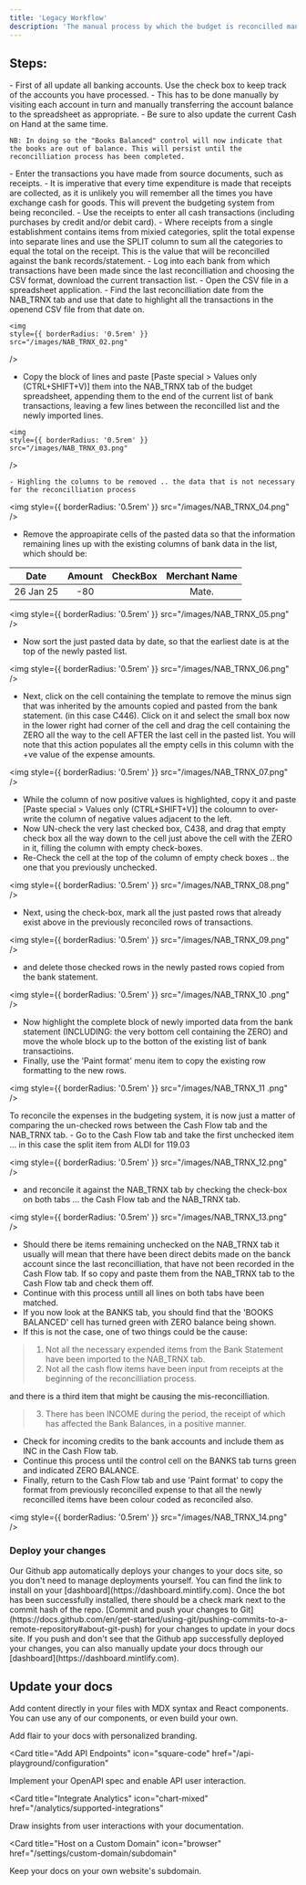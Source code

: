 ```yaml
---
title: 'Legacy Workflow'
description: 'The manual process by which the budget is reconcilled manually.'
---
```


## Steps:

<AccordionGroup>
  <Accordion icon="building-columns" title="Update bank balances">
    - First of all update all banking accounts. Use the check box to keep track of the accounts you have processed.
    - This has to be done manually by visiting each account in turn and manually transferring the account balance to the spreadsheet as appropriate.
    - Be sure to also update the current Cash on Hand at the same time.

    NB: In doing so the "Books Balanced" control will now indicate that the books are out of balance. This will persist until the reconcilliation process has been completed.
  </Accordion>
  <Accordion icon="wallet" title="Update the Cash Flow tab">
   - Enter the transactions you have made from source documents, such as receipts.
   - It is imperative that every time expenditure is made that receipts are collected, as it is unlikely you will remember all the times you have exchange cash for goods. This will prevent the budgeting system from being reconciled.
   - Use the receipts to enter all cash transactions (including purchases by credit and/or debit card).
   - Where receipts from a single establishment contains items from mixied categories, split the total expense into separate lines and use the SPLIT column to sum all the categories to equal the total on the receipt.
   This is the value that will be reconcilled against the bank records/statement.
   </Accordion>
  <Accordion icon="folder" title="Import Bank transactions">
   - Log into each bank from which transactions have been made since the last reconcilliation and choosing the CSV format, download the current transaction list.
   - Open the CSV file in a spreadsheet application.
   - Find the last reconcilliation date from the NAB_TRNX tab and use that date to highlight all the transactions in the openend CSV file from that date on.

    <img
    style={{ borderRadius: '0.5rem' }}
    src="/images/NAB_TRNX_02.png"
/>

   - Copy the block of lines and paste [Paste special > Values only (CTRL+SHIFT+V)] them into the NAB_TRNX tab of the budget spreadsheet, appending them to the end of the current list of bank transactions,
   leaving a few lines between the reconcilled list and the newly imported lines.


    <img
    style={{ borderRadius: '0.5rem' }}
    src="/images/NAB_TRNX_03.png"
/>

    - Highling the columns to be removed .. the data that is not necessary for the reconcilliation process

   <img
  style={{ borderRadius: '0.5rem' }}
  src="/images/NAB_TRNX_04.png"
/>
   - Remove the approapirate cells of the pasted data so that the information remaining lines up with the existing columns of bank data in the list, which should be:

   |    Date   | Amount | CheckBox |     Merchant Name    |
   | :-------: | :-----:| -------- | :------------------: |
   | 26 Jan 25 |   -80  |          |         Mate.        |

   <img
  style={{ borderRadius: '0.5rem' }}
  src="/images/NAB_TRNX_05.png"
/>

  - Now sort the just pasted data by date, so that the earliest date is at the top of the newly pasted list.

   <img
  style={{ borderRadius: '0.5rem' }}
  src="/images/NAB_TRNX_06.png"
/>

  - Next, click on the cell containing the template to remove the minus sign that was inherited by the amounts copied and pasted from the bank statement. (in this case C446).
  Click on it and select the small box now in the lower right had corner of the cell and drag the cell containing the ZERO all the way to the cell AFTER the last cell in the pasted list.
  You will note that this action populates all the empty cells in this column with the +ve value of the expense amounts.

   <img
  style={{ borderRadius: '0.5rem' }}
  src="/images/NAB_TRNX_07.png"
/>
  - While the column of now positive values is highlighted, copy it and paste [Paste special > Values only (CTRL+SHIFT+V)] the coloumn to over-write the column of negative values adjacent to the left.
  - Now UN-check the very last checked box, C438, and drag that empty check box all the way down to the cell just above the cell with the ZERO in it, filling the column with empty check-boxes.
  - Re-Check the cell at the top of the column of empty check boxes .. the one that you previously unchecked.

   <img
  style={{ borderRadius: '0.5rem' }}
  src="/images/NAB_TRNX_08.png"
/>

  - Next, using the check-box, mark all the just pasted rows that already exist above in the previously reconciled rows of transactions.

   <img
  style={{ borderRadius: '0.5rem' }}
  src="/images/NAB_TRNX_09.png"
/>

  - and delete those checked rows in the newly pasted rows copied from the bank statement.

   <img
  style={{ borderRadius: '0.5rem' }}
  src="/images/NAB_TRNX_10
  .png"
/>

  - Now highlight the complete block of newly imported data from the bank statement (INCLUDING: the very bottom cell containing the ZERO) and move the whole block up to the botton of the existing list of bank transactioins.
  - Finally, use the 'Paint format' menu item to copy the existing row formatting to the new rows.

   <img
  style={{ borderRadius: '0.5rem' }}
  src="/images/NAB_TRNX_11
  .png"
/>

   </Accordion>
   <Accordion icon="laptop-code" title="Reconcile the Cash Flow with the Bank Statement">
   To reconcile the expenses in the budgeting system, it is now just a matter of comparing the un-checked rows between the Cash Flow tab and the NAB_TRNX tab.
   - Go to the Cash Flow tab and take the first unchecked item ... in this case the split item from ALDI for 119.03

   <img
  style={{ borderRadius: '0.5rem' }}
  src="/images/NAB_TRNX_12.png"
/>

  - and reconcile it against the NAB_TRNX tab by checking the check-box on both tabs ... the Cash Flow tab and the NAB_TRNX tab.

   <img
  style={{ borderRadius: '0.5rem' }}
  src="/images/NAB_TRNX_13.png"
/>

  - Should there be items remaining unchecked on the NAB_TRNX tab it usually will mean that there have been direct debits made on the banck account since the last reconcilliation, that have not been recorded in the Cash Flow tab. If so copy and paste them from the NAB_TRNX tab to the Cash Flow tab and check them off.
  - Continue with this process untill all lines on both tabs have been matched.
  - If you now look at the BANKS tab, you should find that the 'BOOKS BALANCED' cell has turned green with ZERO balance being shown.
  - If this is not the case, one of two things could be the cause:
  > 1. Not all the necessary expended items from the Bank Statement have been imported to the NAB_TRNX tab.
  > 2. Not all the cash flow items have been input from receipts at the beginning of the reconcilliation process.

  and there is a third item that might be causing the mis-reconcilliation.

  > 3. There has been INCOME during the period, the receipt of which has affected the Bank Balances, in a positive manner.
   - Check for incoming credits to the bank accounts and include them as INC in the Cash Flow tab.
   - Continue this process until the control cell on the BANKS tab turns green and indicated ZERO BALANCE.
   - Finally, return to the Cash Flow tab and use 'Paint format' to copy the format from previously reconcilled expense to that all the newly reconcilled items have been colour coded as reconciled also.

  <img
    style={{ borderRadius: '0.5rem' }}
    src="/images/NAB_TRNX_14.png"
  />
   </Accordion>
</AccordionGroup>

### Deploy your changes

<AccordionGroup>

<Accordion icon="message-bot" title="Install our Github app">
  Our Github app automatically deploys your changes to your docs site, so you
  don't need to manage deployments yourself. You can find the link to install on
  your [dashboard](https://dashboard.mintlify.com). Once the bot has been
  successfully installed, there should be a check mark next to the commit hash
  of the repo.
</Accordion>
<Accordion icon="rocket" title="Push your changes">
  [Commit and push your changes to
  Git](https://docs.github.com/en/get-started/using-git/pushing-commits-to-a-remote-repository#about-git-push)
  for your changes to update in your docs site. If you push and don't see that
  the Github app successfully deployed your changes, you can also manually
  update your docs through our [dashboard](https://dashboard.mintlify.com).
</Accordion>

</AccordionGroup>

## Update your docs

Add content directly in your files with MDX syntax and React components. You can use any of our components, or even build your own.

<CardGroup>

<Card title="Style Your Docs" icon="paintbrush" href="/settings/global">
  Add flair to your docs with personalized branding.
</Card>

<Card
  title="Add API Endpoints"
  icon="square-code"
  href="/api-playground/configuration"
>
  Implement your OpenAPI spec and enable API user interaction.
</Card>

<Card
  title="Integrate Analytics"
  icon="chart-mixed"
  href="/analytics/supported-integrations"
>
  Draw insights from user interactions with your documentation.
</Card>

<Card
  title="Host on a Custom Domain"
  icon="browser"
  href="/settings/custom-domain/subdomain"
>
  Keep your docs on your own website's subdomain.
</Card>

</CardGroup>

